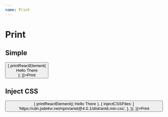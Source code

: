```yaml
---
name: Print
---
```



# Print

## Simple

<Playground>
    <button onClick={() => {
        printReactElement(<div>Hello There</div>);
    }}>Print</button>
</Playground>

## Inject CSS

<Playground>
    <button onClick={() => {
        printReactElement((<Card
            title="Hello"
        >
            Hello There
        </Card>), {
            injectCSSFiles: [
                'https://cdn.jsdelivr.net/npm/antd@4.0.1/dist/antd.min.css',
            ],
        });
    }}>Print</button>
</Playground>
